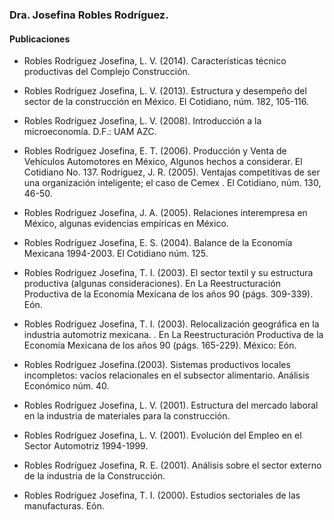 <body>
  <div class="main">
  
### Dra. Josefina Robles Rodríguez.
  
#### Publicaciones

- Robles Rodríguez Josefina, L. V. (2014). Características técnico productivas del Complejo Construcción. 
- Robles Rodríguez Josefina, L. V. (2013). Estructura y desempeño del sector de la construcción en México. El Cotidiano, núm. 182, 105-116.
- Robles Rodríguez Josefina, L. V. (2008). Introducción a la microeconomía. D.F.: UAM AZC.
- Robles Rodríguez Josefina, E. T. (2006). Producción y Venta de Vehículos Automotores en México, Algunos hechos a considerar. El Cotidiano No. 137.
Rodríguez, J. R. (2005). Ventajas competitivas de ser una organización inteligente; el caso de Cemex . El Cotidiano, núm. 130, 46-50.
- Robles Rodríguez Josefina, J. A. (2005). Relaciones interempresa en México, algunas evidencias empíricas en México.
- Robles Rodríguez Josefina, E. S. (2004). Balance de la Economía Mexicana 1994-2003. El Cotidiano núm. 125.
- Robles Rodríguez Josefina, T. I. (2003). El sector textil y su estructura productiva (algunas consideraciones). En La Reestructuración Productiva de la Economía Mexicana de los años 90 (págs. 309-339). Eón.
- Robles Rodríguez Josefina, T. I. (2003). Relocalización geográfica en la industria automotriz mexicana. . En La Reestructuración Productiva de la Economía Mexicana de los años 90 (págs. 165-229). México: Eón.
- Robles Rodríguez Josefina.(2003). Sistemas productivos locales incompletos: vacíos relacionales en el subsector alimentario. Análisis Económico núm. 40.
- Robles Rodríguez Josefina, L. V. (2001). Estructura del mercado laboral en la industria de materiales para la construcción. 
- Robles Rodríguez Josefina, L. V. (2001). Evolución del Empleo en el Sector Automotriz 1994-1999. 
- Robles Rodríguez Josefina, R. E. (2001). Análisis sobre el sector externo de la industria de la Construcción. 
- Robles Rodríguez Josefina, T. I. (2000). Estudios sectoriales de las manufacturas. Eón.
  </div>
</body>
